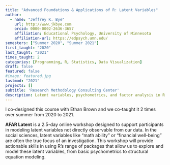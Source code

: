 ```yaml
---
title: "Advanced Foundations & Applications of R: Latent Variables"
author:
  - name: "Jeffrey K. Bye"
    url: http://www.jkbye.com
    orcid: 0000-0002-2636-3657
    affiliation: Educational Psychology, University of Minnesota
    affiliation-url: https://edpsych.umn.edu/
semesters: ["Summer 2020", "Summer 2021"]
first_taught: "2020"
last_taught: "2021"
times_taught: 2
categories: [Programming, R, Statistics, Data Visualization]
draft: false
featured: false
#image: featured.jpg
lastmod: "2021"
projects: []
subtitle: 'Research Methodology Consulting Center'
description: Latent variables, psychometrics, and factor analysis in R
---
```


::: callout-note
I co-designed this course with Ethan Brown and we co-taught it 2 times over summer from 2020 to 2021.
:::

**AFAR Latent** is a 2.5-day online workshop designed to support participants in modeling latent variables not directly observable from our data. In the social sciences, latent variables like “math ability” or “financial well-being” are often the true focus of an investigation. This workshop will provide actionable skills in using R’s range of packages that allow us to explore and model these latent variables, from basic psychometrics to structural equation modeling.
